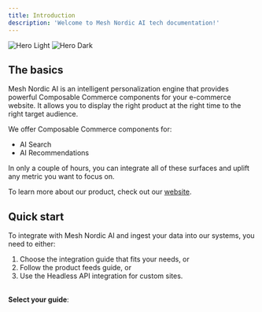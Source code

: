 ```yaml
---
title: Introduction
description: 'Welcome to Mesh Nordic AI tech documentation!'
---
```


<img
  className="block dark:hidden"
  src="/images/hero-light.svg"
  alt="Hero Light"
/>
<img
  className="hidden dark:block"
  src="/images/hero-dark.svg"
  alt="Hero Dark"
/>



## The basics

Mesh Nordic AI is an intelligent personalization engine that provides powerful Composable Commerce components for your e-commerce website. It allows you to display the right product at the right time to the right target audience.

We offer Composable Commerce components for:

- AI Search
- AI Recommendations

In only a couple of hours, you can integrate all of these surfaces and uplift any metric you want to focus on.

To learn more about our product, check out our <a href="https://www.meshnordic.ai" target="_new">website</a>.



## Quick start

To integrate with Mesh Nordic AI and ingest your data into our systems, you need to either:

1. Choose the integration guide that fits your needs, or
2. Follow the product feeds guide, or
3. Use the Headless API integration for custom sites.

<br/>
<strong>Select your guide</strong>:

<CardGroup cols={2}>
  <Card
    title="Shopify"
    icon="shopify"
    href="/integrations/shopify-guide"
  ></Card>
  <Card
    title="WooCommerce"
    icon="wordpress"
    href="/integrations/woocommerce-guide"
  ></Card>
  <Card
    title="Product feeds"
    icon="list-ul"
    href="/integrations/product-feeds-guide"
  ></Card>
  <Card
    title="Headless API"
    icon="plug"
    href="/integrations/headless-api-guide"
  ></Card>
</CardGroup>



<!--## Setting up

The first step to world-class documentation is setting up your editing environnments.

<CardGroup cols={2}>
  <Card
    title="Edit Your Docs"
    icon="pen-to-square"
    href="https://mintlify.com/docs/quickstart"
  >
    Get your docs set up locally for easy development
  </Card>
  <Card
    title="Preview Changes"
    icon="image"
    href="https://mintlify.com/docs/development"
  >
    Preview your changes before you push to make sure they're perfect
  </Card>
</CardGroup>



## Make it yours

Update your docs to your brand and add valuable content for the best user conversion.

<CardGroup cols={2}>
  <Card
    title="Customize Style"
    icon="palette"
    href="https://mintlify.com/docs/settings/global"
  >
    Customize your docs to your company's colors and brands
  </Card>
  <Card
    title="Reference APIs"
    icon="code"
    href="https://mintlify.com/docs/api-playground/openapi"
  >
    Automatically generate endpoints from an OpenAPI spec
  </Card>
  <Card
    title="Add Components"
    icon="screwdriver-wrench"
    href="https://mintlify.com/docs/components/accordion"
  >
    Build interactive features and designs to guide your users
  </Card>
  <Card
    title="Get Inspiration"
    icon="stars"
    href="https://mintlify.com/showcase"
  >
    Check out our showcase of our favorite documentation
  </Card>
</CardGroup>//-->
